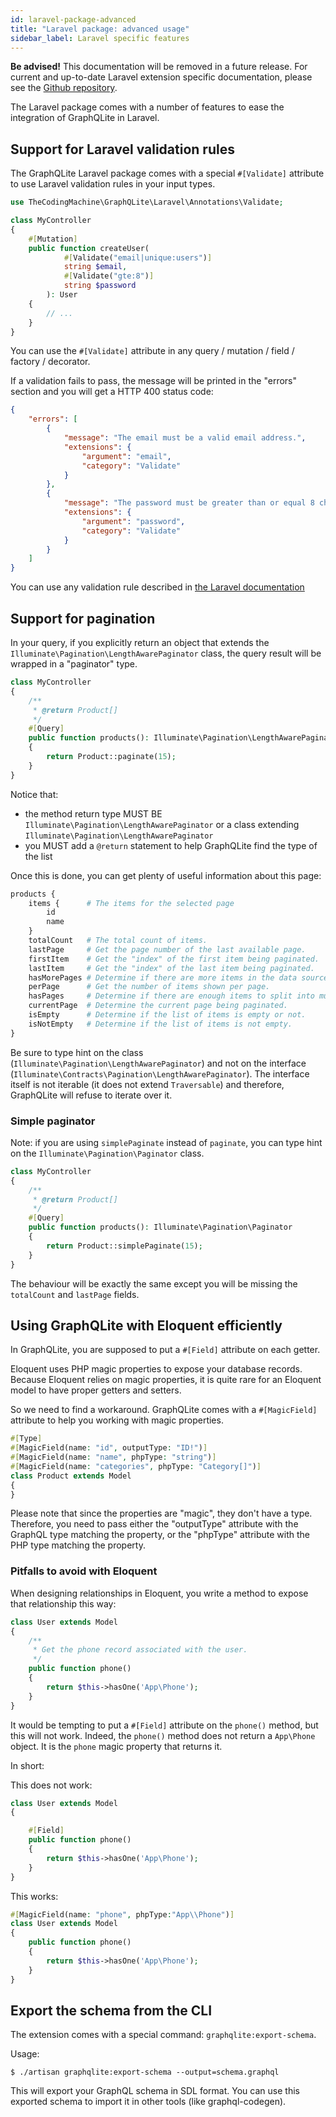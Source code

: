 ```yaml
---
id: laravel-package-advanced
title: "Laravel package: advanced usage"
sidebar_label: Laravel specific features
---
```


<div class="alert alert--warning">
    <strong>Be advised!</strong> This documentation will be removed in a future release.  For current and up-to-date Laravel extension specific documentation, please see the <a href="https://github.com/thecodingmachine/graphqlite-laravel">Github repository</a>.
</div>

The Laravel package comes with a number of features to ease the integration of GraphQLite in Laravel.

## Support for Laravel validation rules

The GraphQLite Laravel package comes with a special `#[Validate]` attribute to use Laravel validation rules in your
input types.

```php
use TheCodingMachine\GraphQLite\Laravel\Annotations\Validate;

class MyController
{
    #[Mutation]
    public function createUser(
            #[Validate("email|unique:users")]
            string $email,
            #[Validate("gte:8")]
            string $password
        ): User
    {
        // ...
    }
}
```

You can use the `#[Validate]` attribute in any query / mutation / field / factory / decorator.

If a validation fails to pass, the message will be printed in the "errors" section and you will get a HTTP 400 status code:

```json
{
    "errors": [
        {
            "message": "The email must be a valid email address.",
            "extensions": {
                "argument": "email",
                "category": "Validate"
            }
        },
        {
            "message": "The password must be greater than or equal 8 characters.",
            "extensions": {
                "argument": "password",
                "category": "Validate"
            }
        }
    ]
}
```

You can use any validation rule described in [the Laravel documentation](https://laravel.com/docs/6.x/validation#available-validation-rules)

## Support for pagination

In your query, if you explicitly return an object that extends the `Illuminate\Pagination\LengthAwarePaginator` class,
the query result will be wrapped in a "paginator" type.

```php
class MyController
{
    /**
     * @return Product[]
     */
    #[Query]
    public function products(): Illuminate\Pagination\LengthAwarePaginator
    {
        return Product::paginate(15);
    }
}
```

Notice that:

- the method return type MUST BE `Illuminate\Pagination\LengthAwarePaginator` or a class extending `Illuminate\Pagination\LengthAwarePaginator`
- you MUST add a `@return` statement to help GraphQLite find the type of the list

Once this is done, you can get plenty of useful information about this page:

```graphql
products {
    items {      # The items for the selected page
        id
        name
    }
    totalCount   # The total count of items.
    lastPage     # Get the page number of the last available page.
    firstItem    # Get the "index" of the first item being paginated.
    lastItem     # Get the "index" of the last item being paginated.
    hasMorePages # Determine if there are more items in the data source.
    perPage      # Get the number of items shown per page.
    hasPages     # Determine if there are enough items to split into multiple pages.
    currentPage  # Determine the current page being paginated.
    isEmpty      # Determine if the list of items is empty or not.
    isNotEmpty   # Determine if the list of items is not empty.
}
```


<div class="alert alert--warning">
  Be sure to type hint on the class (<code>Illuminate\Pagination\LengthAwarePaginator</code>) and not on the interface (<code>Illuminate\Contracts\Pagination\LengthAwarePaginator</code>). The interface itself is not iterable (it does not extend <code>Traversable</code>) and therefore, GraphQLite will refuse to iterate over it.
</div>

### Simple paginator

Note: if you are using `simplePaginate` instead of `paginate`, you can type hint on the `Illuminate\Pagination\Paginator` class.

```php
class MyController
{
    /**
     * @return Product[]
     */
    #[Query]
    public function products(): Illuminate\Pagination\Paginator
    {
        return Product::simplePaginate(15);
    }
}
```

The behaviour will be exactly the same except you will be missing the `totalCount` and `lastPage` fields.

## Using GraphQLite with Eloquent efficiently

In GraphQLite, you are supposed to put a `#[Field]` attribute on each getter.

Eloquent uses PHP magic properties to expose your database records.
Because Eloquent relies on magic properties, it is quite rare for an Eloquent model to have proper getters and setters.

So we need to find a workaround. GraphQLite comes with a `#[MagicField]` attribute to help you
working with magic properties.

```php
#[Type]
#[MagicField(name: "id", outputType: "ID!")]
#[MagicField(name: "name", phpType: "string")]
#[MagicField(name: "categories", phpType: "Category[]")]
class Product extends Model
{
}
```

Please note that since the properties are "magic", they don't have a type. Therefore,
you need to pass either the "outputType" attribute with the GraphQL type matching the property,
or the "phpType" attribute with the PHP type matching the property.

### Pitfalls to avoid with Eloquent

When designing relationships in Eloquent, you write a method to expose that relationship this way:

```php
class User extends Model
{
    /**
     * Get the phone record associated with the user.
     */
    public function phone()
    {
        return $this->hasOne('App\Phone');
    }
}
```

It would be tempting to put a `#[Field]` attribute on the `phone()` method, but this will not work. Indeed,
the `phone()` method does not return a `App\Phone` object. It is the `phone` magic property that returns it.

In short:

<div class="alert alert--danger">
    This does not work:

```php
class User extends Model
{

    #[Field]
    public function phone()
    {
        return $this->hasOne('App\Phone');
    }
}
```

</div>

<div class="alert alert--success">
    This works:

```php
#[MagicField(name: "phone", phpType:"App\\Phone")]
class User extends Model
{
    public function phone()
    {
        return $this->hasOne('App\Phone');
    }
}
```

</div>

## Export the schema from the CLI

The extension comes with a special command: `graphqlite:export-schema`.

Usage:

```console
$ ./artisan graphqlite:export-schema --output=schema.graphql
```

This will export your GraphQL schema in SDL format. You can use this exported schema to import it in other
tools (like graphql-codegen).